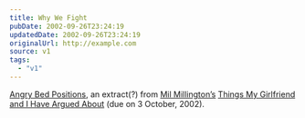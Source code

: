 ```yaml
---
title: Why We Fight
pubDate: 2002-09-26T23:24:19
updatedDate: 2002-09-26T23:24:19
originalUrl: http://example.com
source: v1
tags:
  - "v1"
---
```


[Angry Bed Positions][1], an extract(?) from [Mil Millington&#8217;s][2] [Things My Girlfriend and I Have Argued About][3] (due on 3 October, 2002).

[1]: http://www.angrybedpositions.co.uk/ "Angry Bed Posistions: extract from 'Things My Girlfriend and I Have Argued About'"
[2]: http://www.thingsmygirlfriendandIhavearguedabout.com/ "Things My Girlfriend and I Have Argued About"
[3]: http://www.amazon.co.uk/exec/obidos/ASIN/0340821132/ohsky "Amazon.co.uk: Mil Millington's 'Things My Girlfriend and I Have Argued About'"
